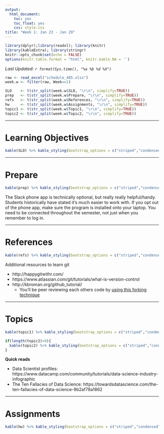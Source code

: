 ```yaml
---
output:
  html_document:
    toc: yes
    toc_float: yes
    css: style.css
title: "Week 1: Jan 23 - Jan 29"
---
```


```r
library(dplyr);library(readxl); library(knitr)
library(kableExtra); library(stringr)
knitr::opts_chunk$set(echo = FALSE)
options(knitr.table.format = "html", knitr.kable.NA = '') 
```
_Last Updated: `r format(Sys.time(), "%a %b %d %X")` _


```r
raw <- read_excel("schedule_485.xlsx")
week.w <- filter(raw, Week==1)

SLO    <- t(str_split(week.w$SLO, "\r\n", simplify=TRUE))
prep   <- t(str_split(week.w$Prepare, "\r\n", simplify=TRUE))
refs   <- t(str_split(week.w$References, "\r\n", simplify=TRUE))
hw     <- t(str_split(week.w$Assignments, "\r\n", simplify=TRUE))
topic1 <- t(str_split(week.w$Topic1, "\r\n", simplify=TRUE))
topic2 <- t(str_split(week.w$Topic2, "\r\n", simplify=TRUE))
```

----

# Learning Objectives
```r
kable(SLO) %>% kable_styling(bootstrap_options = c("striped","condensed"))
```

----

# Prepare
```r
kable(prep) %>% kable_styling(bootstrap_options = c("striped","condensed"))
```

The Slack phone app is technically optional, but really really helpful/handy. Students historically have stated it's much easier to work with. If you opt out of the phone app, make sure the program is installed onto your laptop. You need to be connected throughout the semester, not just when you remember to log in. 

----

# References
```r
kable(refs) %>% kable_styling(bootstrap_options = c("striped","condensed"))
```

Additional resources to learn git

* http://happygitwithr.com/
* https://www.atlassian.com/git/tutorials/what-is-version-control 
* http://kbroman.org/github_tutorial/ 
    - You'll be peer reviewing each others code by [using this forking technique](http://kbroman.org/github_tutorial/pages/fork.html)

----

# Topics

```r
kable(topic1) %>% kable_styling(bootstrap_options = c("striped","condensed"))
```


```r
if(length(topic2)>0){
  kable(topic2) %>% kable_styling(bootstrap_options = c("striped","condensed"))
}
```

**Quick reads**

* Data Scientist profiles: https://www.datacamp.com/community/tutorials/data-science-industry-infographic 
* The Ten Fallacies of Data Science: https://towardsdatascience.com/the-ten-fallacies-of-data-science-9b2af78a1862

----

# Assignments
```r
kable(hw) %>% kable_styling(bootstrap_options = c("striped","condensed"))
```








